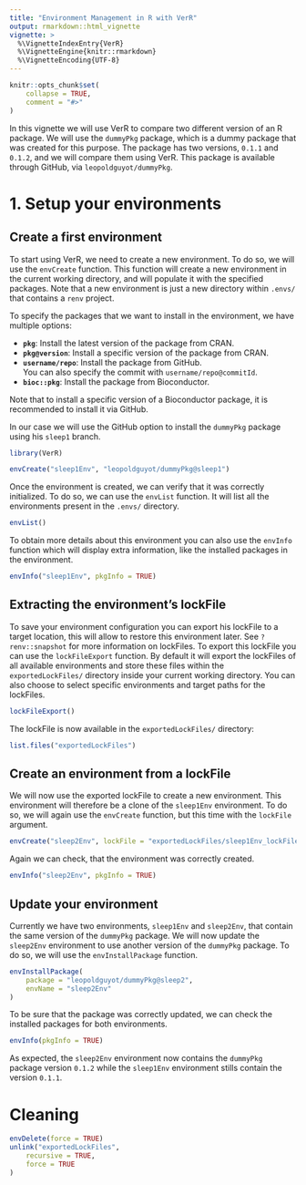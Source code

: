 ```yaml
---
title: "Environment Management in R with VerR"
output: rmarkdown::html_vignette
vignette: >
  %\VignetteIndexEntry{VerR}
  %\VignetteEngine{knitr::rmarkdown}
  %\VignetteEncoding{UTF-8}
---
```


```r
knitr::opts_chunk$set(
    collapse = TRUE,
    comment = "#>"
)
```

In this vignette we will use VerR to compare two different version of an R package.
We will use the `dummyPkg` package, which is a dummy package that was created for this purpose.
The package has two versions, `0.1.1` and `0.1.2`, and we will compare them using VerR.
This package is available through GitHub, via `leopoldguyot/dummyPkg`.

# 1. Setup your environments

## Create a first environment
To start using VerR, we need to create a new environment.
To do so, we will use the `envCreate` function.
This function will create a new environment in the current working directory, 
and will populate it with the specified packages. Note that a new environment is 
just a new directory within `.envs/` that contains a `renv` project.

To specify the packages that we want to install in the environment, we have 
multiple options:

- **`pkg`**: Install the latest version of the package from CRAN.
- **`pkg@version`**: Install a specific version of the package from CRAN.
- **`username/repo`**: Install the package from GitHub.  
  You can also specify the commit with `username/repo@commitId`.
- **`bioc::pkg`**: Install the package from Bioconductor.

Note that to install a specific version of a Bioconductor package,
 it is recommended to install it via GitHub.

In our case we will use the GitHub option to install the `dummyPkg` package
 using his `sleep1` branch.
```r
library(VerR)

envCreate("sleep1Env", "leopoldguyot/dummyPkg@sleep1")
```

Once the environment is created, we can verify that it was correctly initialized.
To do so, we can use the `envList` function. It will list all the environments present
 in the `.envs/` directory.

```r
envList()
```

To obtain more details about this environment you can also use the `envInfo` 
function which will display extra information, like the installed packages in
the environment.

```r
envInfo("sleep1Env", pkgInfo = TRUE)
```

## Extracting the environment's lockFile

To save your environment configuration you can export his lockFile to a target
 location, this will allow to restore this environment later. 
 See `?renv::snapshot` for more information on lockFiles.
 To export this lockFile you can use the `lockFileExport` function.
 By default it will export the lockFiles of all available environments and
 store these files within the `exportedLockFiles/` directory inside your current
 working directory. You can also choose to select specific environments and 
 target paths for the lockFiles.

```r
lockFileExport()
```

The lockFile is now available in the `exportedLockFiles/` directory:
```r
list.files("exportedLockFiles")
```

## Create an environment from a lockFile

We will now use the exported lockFile to create a new environment. 
This environment will therefore be a clone of the `sleep1Env` environment.
To do so, we will again use the `envCreate` function, 
but this time with the `lockFile` argument.

```r
envCreate("sleep2Env", lockFile = "exportedLockFiles/sleep1Env_lockFile.lock")
```

Again we can check, that the environment was correctly created.

```r
envInfo("sleep2Env", pkgInfo = TRUE)
```

## Update your environment

Currently we have two environments, `sleep1Env` and `sleep2Env`, that contain the 
same version of the `dummyPkg` package. We will now update the `sleep2Env` environment
to use another version of the `dummyPkg` package. To do so, we will use the
`envInstallPackage` function.

```r
envInstallPackage(
    package = "leopoldguyot/dummyPkg@sleep2",
    envName = "sleep2Env"
)
```

To be sure that the package was correctly updated, we can check the installed packages
for both environments.

```r
envInfo(pkgInfo = TRUE)
```

As expected, the `sleep2Env` environment now contains the `dummyPkg` package version `0.1.2` while
 the `sleep1Env` environment stills contain the version `0.1.1`.
 
# Cleaning

```r
envDelete(force = TRUE)
unlink("exportedLockFiles",
    recursive = TRUE,
    force = TRUE
)
```

